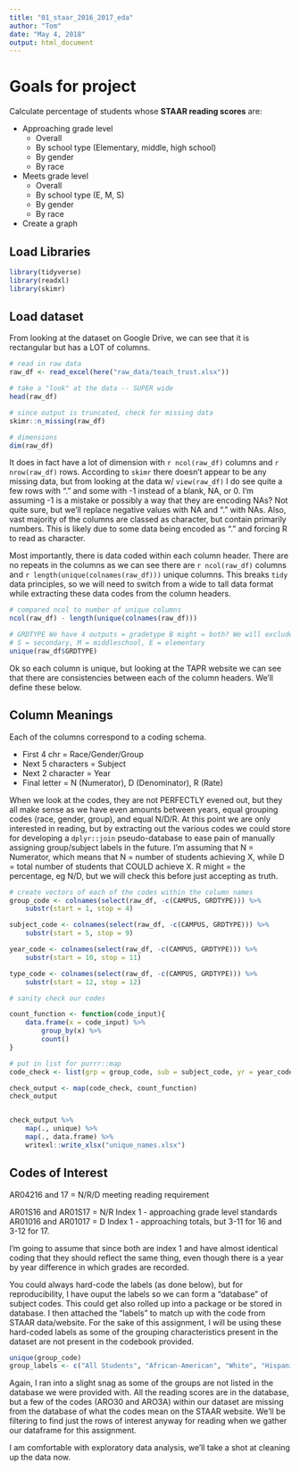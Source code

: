 ```yaml
---
title: "01_staar_2016_2017_eda"
author: "Tom"
date: "May 4, 2018"
output: html_document
---
```


# Goals for project

Calculate percentage of students whose **STAAR reading scores** are:  

* Approaching grade level
    * Overall
    * By school type (Elementary, middle, high school)
    * By gender
    * By race
* Meets grade level
    * Overall
    * By school type (E, M, S)
    * By gender
    * By race
* Create a graph    


## Load Libraries

```r
library(tidyverse)
library(readxl)
library(skimr)
```

## Load dataset

From looking at the dataset on Google Drive, we can see that it is rectangular but has a LOT of columns. 

```r
# read in raw data
raw_df <- read_excel(here("raw_data/teach_trust.xlsx"))

# take a "look" at the data -- SUPER wide
head(raw_df)

# since output is truncated, check for missing data
skimr::n_missing(raw_df)

# dimensions
dim(raw_df)
```
It does in fact have a lot of dimension with `r ncol(raw_df)` columns and `r nrow(raw_df)` rows. According to `skimr` there doesn't appear to be any missing data, but from looking at the data w/ `view(raw_df)` I do see quite a few rows with "." and some with -1 instead of a blank, NA, or 0. I'm assuming -1 is a mistake or possibly a way that they are encoding NAs? Not quite sure, but we'll replace negative values with NA and "." with NAs. Also, vast majority of the columns are classed as character, but contain primarily numbers. This is likely due to some data being encoded as "." and forcing R to read as character.

Most importantly, there is data coded within each column header. There are no repeats in the columns as we can see there are `r ncol(raw_df)` columns and `r length(unique(colnames(raw_df)))` unique columns. This breaks `tidy` data principles, so we will need to switch from a wide to tall data format while extracting these data codes from the column headers. 

```r
# compared ncol to number of unique columns
ncol(raw_df) - length(unique(colnames(raw_df)))

# GRDTYPE We have 4 outputs = gradetype B might = both? We will exclude B as unknown
# S = secondary, M = middleschool, E = elementary
unique(raw_df$GRDTYPE)
```
Ok so each column is unique, but looking at the TAPR website we can see that there are consistencies between each of the column headers. We'll define these below.

## Column Meanings

Each of the columns correspond to a coding schema.

* First 4 chr = Race/Gender/Group
* Next 5 characters = Subject
* Next 2 character = Year
* Final letter = N (Numerator), D (Denominator), R (Rate)

When we look at the codes, they are not PERFECTLY evened out, but they all make sense as we have even amounts between years, equal grouping codes (race, gender, group), and equal N/D/R. At this point we are only interested in reading, but by extracting out the various codes we could store for developing a `dplyr::join` pseudo-database to ease pain of manually assigning group/subject labels in the future. I'm assuming that N = Numerator, which means that N = number of students achieving X, while D = total number of students that COULD achieve X. R might = the percentage, eg N/D, but we will check this before just accepting as truth.

```r
# create vectors of each of the codes within the column names
group_code <- colnames(select(raw_df, -c(CAMPUS, GRDTYPE))) %>% 
    substr(start = 1, stop = 4)

subject_code <- colnames(select(raw_df, -c(CAMPUS, GRDTYPE))) %>% 
    substr(start = 5, stop = 9)

year_code <- colnames(select(raw_df, -c(CAMPUS, GRDTYPE))) %>% 
    substr(start = 10, stop = 11)

type_code <- colnames(select(raw_df, -c(CAMPUS, GRDTYPE))) %>% 
    substr(start = 12, stop = 12)

# sanity check our codes

count_function <- function(code_input){
    data.frame(x = code_input) %>% 
        group_by(x) %>% 
        count()
}

# put in list for purrr::map
code_check <- list(grp = group_code, sub = subject_code, yr = year_code, type = type_code)

check_output <- map(code_check, count_function)
check_output


check_output %>% 
    map(., unique) %>%
    map(., data.frame) %>% 
    writexl::write_xlsx("unique_names.xlsx")

```

## Codes of Interest

AR04216 and 17 = N/R/D meeting reading requirement

AR01S16 and AR01S17 = N/R Index 1 - approaching grade level standards
AR01016 and AR01017 = D Index 1 - approaching totals, but 3-11 for 16 and 3-12 for 17. 

I'm going to assume that since both are index 1 and have almost identical coding that they should reflect the same thing, even though there is a year by year difference in which grades are recorded.

You could always hard-code the labels (as done below), but for reproducibility, I have ouput the labels so we can form a "database" of subject codes. This could get also rolled up into a package or be stored in database. I then attached the "labels" to match up with the code from STAAR data/website. For the sake of this assignment, I will be using these hard-coded labels as some of the grouping characteristics present in the dataset are not present in the codebook provided.

```r
unique(group_code)
group_labels <- c("All Students", "African-American", "White", "Hispanic", "American-Indian", "Two or More Races", "Asian", "Pacific-Islander", "Female", "Male", "Econ Disadv", "Special Ed", "At risk", "ELL")

```

Again, I ran into a slight snag as some of the groups are not listed in the database we were provided with. All the reading scores are in the database, but a few of the codes (ARO30 and ARO3A) within our dataset are missing from the database of what the codes mean on the STAAR website. We'll be filtering to find just the rows of interest anyway for reading when we gather our dataframe for this assignment.

I am comfortable with exploratory data analysis, we'll take a shot at cleaning up the data now.
